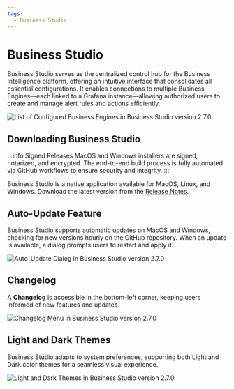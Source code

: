 ```yaml
---
tags:
  - Business Studio
---
```



# Business Studio

Business Studio serves as the centralized control hub for the Business Intelligence platform, offering an intuitive interface that consolidates all essential configurations. It enables connections to multiple Business Engines—each linked to a Grafana instance—allowing authorized users to create and manage alert rules and actions efficiently.

<Image
  title="List of Configured Business Engines in Business Studio version 2.7.0"
  src="/img/big/business-studio/bs-main.png"
/>

## Downloading Business Studio

:::info Signed Releases
MacOS and Windows installers are signed, notarized, and encrypted. The end-to-end build process is fully automated via GitHub workflows to ensure security and integrity.
:::

Business Studio is a native application available for MacOS, Linux, and Windows. Download the latest version from the [Release Notes](../release).

## Auto-Update Feature

Business Studio supports automatic updates on MacOS and Windows, checking for new versions hourly on the GitHub repository. When an update is available, a dialog prompts users to restart and apply it.

<Image
  title="Auto-Update Dialog in Business Studio version 2.7.0"
  src="/img/big/business-studio/auto.png"
/>

## Changelog

A **Changelog** is accessible in the bottom-left corner, keeping users informed of new features and updates.

<Image
  title="Changelog Menu in Business Studio version 2.7.0"
  src="/img/big/business-studio/changelog.png"
/>

## Light and Dark Themes

Business Studio adapts to system preferences, supporting both Light and Dark color themes for a seamless visual experience.

<Image
  title="Light and Dark Themes in Business Studio version 2.7.0"
  src="/img/big/business-studio/theme.png"
/>
